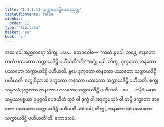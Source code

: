 ```yaml
---
title: "1.4.1.11 သက္ကာယဒိဋ္ဌိပဟာနသုတ္တ"
tableOfContents: false
sidebar:
  order: 11
type: "tipitaka"
basket: "su"
book: "sn"
---
```



<DynamicBreadcrumb />

<Division number="166" book="sn" e="ch" v="18" p="304">

<Paragraph number="883" book="sn">
အထ ခေါ အညတရော ဘိက္ခု …ပေ…  ဧတဒဝေါစ—  “ကထံ နု ခေါ, ဘန္တေ, ဇာနတော ကထံ ပဿတော သက္ကာယဒိဋ္ဌိ ပဟီယတီ”တိ? “စက္ခုံ ခေါ, ဘိက္ခု, ဒုက္ခတော ဇာနတော ပဿတော သက္ကာယဒိဋ္ဌိ ပဟီယတိ. ရူပေ ဒုက္ခတော ဇာနတော ပဿတော သက္ကာယဒိဋ္ဌိ ပဟီယတိ. စက္ခုဝိညာဏံ ဒုက္ခတော ဇာနတော ပဿတော သက္ကာယဒိဋ္ဌိ ပဟီယတိ. စက္ခုသမ္ဖဿံ ဒုက္ခတော ဇာနတော ပဿတော သက္ကာယဒိဋ္ဌိ ပဟီယတိ …ပေ…  ယမ္ပိဒံ မနောသမ္ဖဿပစ္စယာ ဥပ္ပဇ္ဇတိ ဝေဒယိတံ သုခံ ဝါ ဒုက္ခံ ဝါ အဒုက္ခမသုခံ ဝါ တမ္ပိ ဒုက္ခတော ဇာနတော ပဿတော သက္ကာယဒိဋ္ဌိ ပဟီယတိ. ဧဝံ ခေါ, ဘိက္ခု, ဇာနတော ဧဝံ ပဿတော သက္ကာယဒိဋ္ဌိ ပဟီယတီ”တိ.

</Paragraph>
</Division>

<Paragraph number="884" type="center" book="sn">
ဧကာဒသမံ.
</Paragraph>